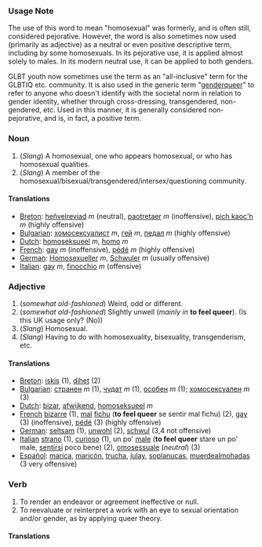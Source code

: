 ===Usage Note===
The use of this word to mean "homosexual" was formerly, and is often still, considered pejorative.  However, the word is also sometimes now used (primarily as adjective) as a neutral or even positive descriptive term, including by some homosexuals.  In its pejorative use, it is applied almost solely to males.  In its modern neutral use, it can be applied to both genders.

GLBT youth now sometimes use the term as an "all-inclusive" term for the GLBTIQ etc. community.  It is also used in the generic term "[[genderqueer]]" to refer to anyone who doesn't identify with the societal norm in relation to gender identity, whether through cross-dressing, transgendered, non-gendered, etc.  Used in this manner, it is generally considered non-pejorative, and is, in fact, a positive term.

===Noun===

#(''Slang'') A homosexual, one who appears homosexual, or who has homosexual qualities.
#(''Slang'') A member of the homosexual/bisexual/transgendered/intersex/questioning community.

====Translations====

*[[Breton]]: [[heñvelreviad]] ''m'' (neutral), [[paotretaer]] ''m'' (inoffensive), [[pich kaoc'h]] ''m'' (highly offensive)
*[[Bulgarian]]: [[хомосексуалист]] ''m'', [[гей]] ''m'', [[педал]] ''m''  (highly offensive)
*[[Dutch]]: [[homoseksueel]] ''m'', [[homo]] ''m''
*[[French]]: [[gay]] ''m'' (inoffensive), [[pédé]] ''m'' (highly offensive)
*[[German]]: [[Homosexueller]] ''m'', [[Schwuler]] ''m'' (usually offensive)
*[[Italian]]: [[gay]] ''m'', [[finocchio]] ''m'' (offensive)

===Adjective===
#(''somewhat old-fashioned'') Weird, odd or different.
#(''somewhat old-fashioned'') Slightly unwell (''mainly in'' '''to feel queer''').  (Is this UK usage only? (No))
#(''Slang'') Homosexual.
#(''Slang'') Having to do with homosexuality, bisexuality, transgenderism, etc.

====Translations====

*[[Breton]]: [[iskis]] (1), [[dihet]] (2)
*[[Bulgarian]]: [[странен]] ''m'' (1), [[чудат]] ''m'' (1), [[особен]] ''m'' (1); [[хомосексуален]] ''m'' (3)
*[[Dutch]]: [[bizar]], [[afwijkend]], [[homoseksueel]] ''m''
*[[French]] [[bizarre]] (1), [[mal]] [[fichu]] ('''to feel queer''' se sentir mal fichu) (2), [[gay]] (3) (inoffensive), [[pédé]] (3) (highly offensive)
*[[German]]: [[seltsam]] (1), [[unwohl]] (2), [[schwul]] (3,4 not offensive)
*[[Italian]] [[strano]] (1), [[curioso]] (1), un po' [[male]] ('''to feel queer''' stare un po' male, [[sentirsi]] poco bene) (2), [[omosessuale]] (''neutral'') (3)
*[[ Español]]: [[marica]], [[maricón]], [[trucha]], [[julay]], [[soplanucas]], [[muerdealmohadas]] (3 very offensive)

===Verb===
#To render an endeavor or agreement ineffective or null.
#To reevaluate or reinterpret a work with an eye to sexual orientation and/or gender, as by applying queer theory.
====Translations====